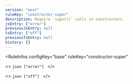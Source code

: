 ```yaml
---
version: "next"
ruleKey: "constructor-super"
description: Require `super()` calls in constructors
jsEntry: ["error"]
previousJsEntry: null
tsEntry: ["off"]
previousTsEntry: null
history: []
---
```


<RuleInfos 
  configKey="base" 
  ruleKey="constructor-super" 
>
  <>
    ```json
    ["error"]
    ```
  </>

  <>
    ```json
    ["off"]
    ```
  </>
</RuleInfos>
